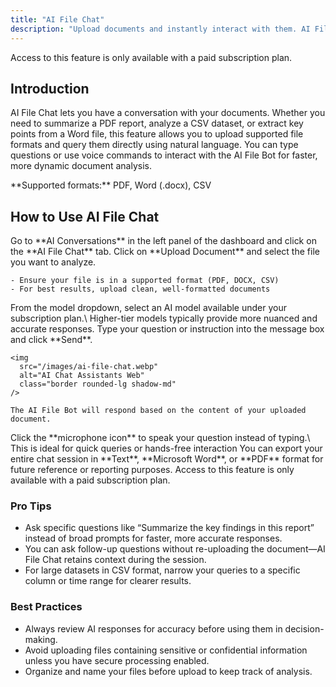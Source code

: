 ```yaml
---
title: "AI File Chat"
description: "Upload documents and instantly interact with them. AI File Chat extracts insights, provides summaries, and answers questions directly from your uploaded files."
---
```


<Warning>
  Access to this feature is only available with a paid subscription plan.
</Warning>

## Introduction

AI File Chat lets you have a conversation with your documents. Whether you need to summarize a PDF report, analyze a CSV dataset, or extract key points from a Word file, this feature allows you to upload supported file formats and query them directly using natural language. You can type questions or use voice commands to interact with the AI File Bot for faster, more dynamic document analysis.

<Note>
  **Supported formats:** PDF, Word (.docx), CSV
</Note>

## How to Use AI File Chat

<Steps>
  <Step title="Navigate to AI File Chat">
    Go to **AI Conversations** in the left panel of the dashboard and click on the **AI File Chat** tab.
  </Step>
  <Step title="Upload Your Document">
    Click on **Upload Document** and select the file you want to analyze.

    - Ensure your file is in a supported format (PDF, DOCX, CSV)
    - For best results, upload clean, well-formatted documents
  </Step>
  <Step title="Choose AI Model">
    From the model dropdown, select an AI model available under your subscription plan.\
    Higher-tier models typically provide more nuanced and accurate responses.
  </Step>
  <Step title="Start the Conversation">
    Type your question or instruction into the message box and click **Send**.

    <img 
      src="/images/ai-file-chat.webp" 
      alt="AI Chat Assistants Web" 
      class="border rounded-lg shadow-md"
    />

    The AI File Bot will respond based on the content of your uploaded document.
  </Step>
  <Step title="Use Voice Mode (Optional)">
    Click the **microphone icon** to speak your question instead of typing.\
    This is ideal for quick queries or hands-free interaction
  </Step>
  <Step title="Export the Conversation">
    You can export your entire chat session in **Text**, **Microsoft Word**, or **PDF** format for future reference or reporting purposes.
  </Step>
</Steps>

<Warning>
  Access to this feature is only available with a paid subscription plan.
</Warning>

### Pro Tips

- Ask specific questions like “Summarize the key findings in this report” instead of broad prompts for faster, more accurate responses.
- You can ask follow-up questions without re-uploading the document—AI File Chat retains context during the session.
- For large datasets in CSV format, narrow your queries to a specific column or time range for clearer results.

### Best Practices

- Always review AI responses for accuracy before using them in decision-making.
- Avoid uploading files containing sensitive or confidential information unless you have secure processing enabled.
- Organize and name your files before upload to keep track of analysis.